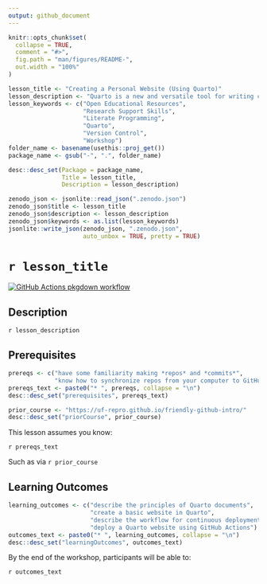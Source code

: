 ```yaml
---
output: github_document
---
```


<!-- README.md is generated from README.Rmd. Please edit that file -->

```r
knitr::opts_chunk$set(
  collapse = TRUE,
  comment = "#>",
  fig.path = "man/figures/README-",
  out.width = "100%"
)
```

```r

lesson_title <- "Creating a Personal Website (Using Quarto)"
lesson_description <- "Quarto is a new and versatile tool for writing content in markdown and publishing to a multitude of formats. This workshop will operate as a _Getting Started_ guide for using Quarto to create a personal website. Along the way, attendees will learn about other uses of Quarto and using GitHub Actions for continuous deployment."
lesson_keywords <- c("Open Educational Resources", 
                     "Research Support Skills", 
                     "Literate Programming",
                     "Quarto", 
                     "Version Control", 
                     "Workshop")
folder_name <- basename(usethis::proj_get())
package_name <- gsub("-", ".", folder_name)

desc::desc_set(Package = package_name, 
               Title = lesson_title, 
               Description = lesson_description)

zenodo_json <- jsonlite::read_json(".zenodo.json")
zenodo_json$title <- lesson_title
zenodo_json$description <- lesson_description
zenodo_json$keywords <- as.list(lesson_keywords)
jsonlite::write_json(zenodo_json, ".zenodo.json", 
                     auto_unbox = TRUE, pretty = TRUE)
```

# `r lesson_title`

<!-- badges: start -->

[![GitHub Actions pkgdown workflow](https://github.com/uf-repro/quarto-website-intro/workflows/pkgdown/badge.svg)](https://github.com/uf-repro/quarto-website-intro/actions?query=workflow%3Apkgdown)

<!-- badges: end -->

## Description

`r lesson_description`

## Prerequisites
```r
prereqs <- c("have some familiarity making *repos* and *commits*", 
             "know how to synchronize repos from your computer to GitHub")
prereqs_text <- paste0("* ", prereqs, collapse = "\n")
desc::desc_set("prerequisites", prereqs_text)

prior_course <- "https://uf-repro.github.io/friendly-github-intro/"
desc::desc_set("priorCourse", prior_course)
```

This lesson assumes you know:

`r prereqs_text`

Such as via `r prior_course`

## Learning Outcomes

```r
learning_outcomes <- c("describe the principles of Quarto documents", 
                       "create a basic website in Quarto",
                       "describe the workflow for continuous deployment", 
                       "deploy a Quarto website using GitHub Actions")
outcomes_text <- paste0("* ", learning_outcomes, collapse = "\n")
desc::desc_set("learningOutcomes", outcomes_text)
```

By the end of the workshop, participants will be able to:

`r outcomes_text`
